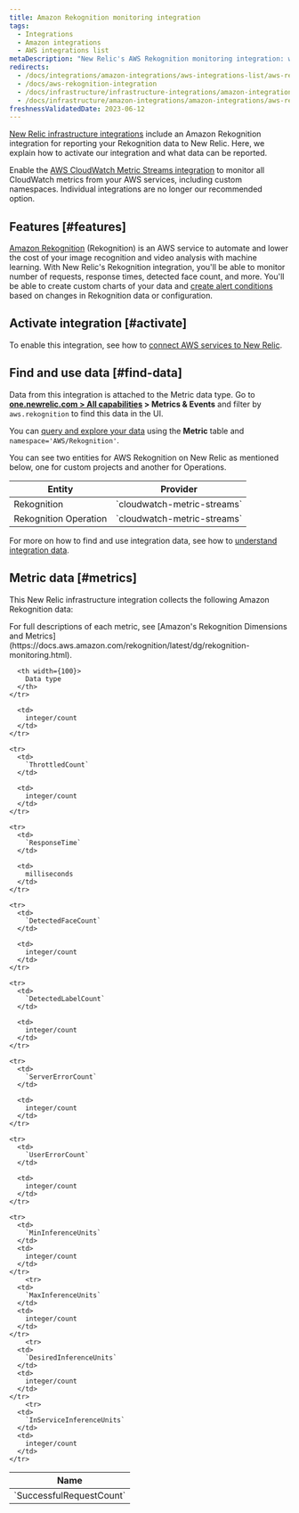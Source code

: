 ```yaml
---
title: Amazon Rekognition monitoring integration
tags:
  - Integrations
  - Amazon integrations
  - AWS integrations list
metaDescription: "New Relic's AWS Rekognition monitoring integration: what data it reports, and how to enable it."
redirects:
  - /docs/integrations/amazon-integrations/aws-integrations-list/aws-rekognition-monitoring-integration
  - /docs/aws-rekognition-integration
  - /docs/infrastructure/infrastructure-integrations/amazon-integrations/aws-rekognition-integration
  - /docs/infrastructure/amazon-integrations/amazon-integrations/aws-rekognition-monitoring-integration
freshnessValidatedDate: 2023-06-12
---
```


[New Relic infrastructure integrations](/docs/infrastructure/integrations-getting-started/getting-started/introduction-infrastructure-integrations) include an Amazon Rekognition integration for reporting your Rekognition data to New Relic. Here, we explain how to activate our integration and what data can be reported.

Enable the [AWS CloudWatch Metric Streams integration](/docs/infrastructure/amazon-integrations/aws-integrations-list/aws-metric-stream/) to monitor all CloudWatch metrics from your AWS services, including custom namespaces. Individual integrations are no longer our recommended option.

## Features [#features] 

[Amazon Rekognition](https://aws.amazon.com/rekognition/) (Rekognition) is an AWS service to automate and lower the cost of your image recognition and video analysis with machine learning. With New Relic's Rekognition integration, you'll be able to monitor number of requests, response times, detected face count, and more. You'll be able to create custom charts of your data and [create alert conditions](/docs/infrastructure/new-relic-infrastructure/infrastructure-alert-conditions/infrastructure-alerts-add-edit-or-view-host-alert-information) based on changes in Rekognition data or configuration.

## Activate integration [#activate]

To enable this integration, see how to [connect AWS services to New Relic](/docs/infrastructure/amazon-integrations/connect/aws-metric-stream/#set-up-metric-stream).

## Find and use data [#find-data]

Data from this integration is attached to the Metric data type. Go to <DoNotTranslate>**[one.newrelic.com > All capabilities](https://one.newrelic.com/all-capabilities) > Metrics & Events**</DoNotTranslate> and filter by `aws.rekognition` to find this data in the UI.

You can [query and explore your data](/docs/using-new-relic/data/understand-data/query-new-relic-data) using the <DoNotTranslate>**Metric**</DoNotTranslate> table and `namespace='AWS/Rekognition'`.

You can see two entities for AWS Rekognition on New Relic as mentioned below, one for custom projects and another for Operations.

<table>
  <thead>
    <tr>
      <th>
        Entity
      </th>
      <th>
        Provider
      </th>
    </tr>
  </thead>

  <tbody>
    <tr>
      <td>
        Rekognition
      </td>
      <td>
        `cloudwatch-metric-streams`
      </td>
    </tr>
    <tr>
      <td>
        Rekognition Operation
      </td>
      <td>
        `cloudwatch-metric-streams`
      </td>
    </tr>
  </tbody>
</table>


For more on how to find and use integration data, see how to [understand integration data](/docs/infrastructure/integrations/find-use-infrastructure-integration-data).

## Metric data [#metrics]

This New Relic infrastructure integration collects the following Amazon Rekognition data:

<Callout variant="tip">
  For full descriptions of each metric, see [Amazon's Rekognition Dimensions and Metrics](https://docs.aws.amazon.com/rekognition/latest/dg/rekognition-monitoring.html).
</Callout>

<table>
  <thead>
    <tr>
      <th width={200}>
        Name
      </th>

      <th width={100}>
        Data type
      </th>
    </tr>
  </thead>

  <tbody>
    <tr>
      <td>
        `SuccessfulRequestCount`
      </td>

      <td>
        integer/count
      </td>
    </tr>

    <tr>
      <td>
        `ThrottledCount`
      </td>

      <td>
        integer/count
      </td>
    </tr>

    <tr>
      <td>
        `ResponseTime`
      </td>

      <td>
        milliseconds
      </td>
    </tr>

    <tr>
      <td>
        `DetectedFaceCount`
      </td>

      <td>
        integer/count
      </td>
    </tr>

    <tr>
      <td>
        `DetectedLabelCount`
      </td>

      <td>
        integer/count
      </td>
    </tr>

    <tr>
      <td>
        `ServerErrorCount`
      </td>

      <td>
        integer/count
      </td>
    </tr>

    <tr>
      <td>
        `UserErrorCount`
      </td>

      <td>
        integer/count
      </td>
    </tr>

    <tr>
      <td>
        `MinInferenceUnits`
      </td>
      <td>
        integer/count
      </td>
    </tr>
        <tr>
      <td>
        `MaxInferenceUnits`
      </td>
      <td>
        integer/count
      </td>
    </tr>
        <tr>
      <td>
        `DesiredInferenceUnits`
      </td>
      <td>
        integer/count
      </td>
    </tr>
        <tr>
      <td>
        `InServiceInferenceUnits`
      </td>
      <td>
        integer/count
      </td>
    </tr>
  </tbody>
</table>
